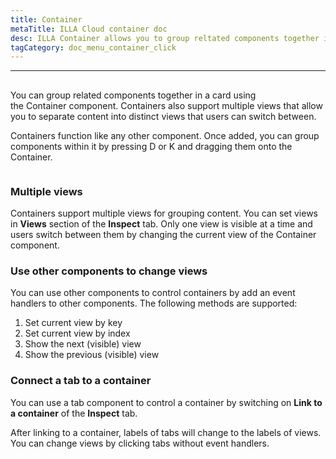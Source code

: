 ```yaml
---
title: Container
metaTitle: ILLA Cloud container doc
desc: ILLA Container allows you to group reltated components together in a card
tagCategory: doc_menu_container_click
---
```

---

## <Heading hidden>Container</Heading>

You can group related components together in a card using the Container component. Containers also support multiple views that allow you to separate content into distinct views that users can switch between.

Containers function like any other component. Once added, you can group components within it by pressing D or K and dragging them onto the Container.

<img
  src='https://cdn.illacloud.com/official-website/img/docs/assemble/container.png'
  alt=""
/>

### Multiple views

Containers support multiple views for grouping content. You can set views in **Views** section of the **Inspect** tab. Only one view is visible at a time and users switch between them by changing the current view of the Container component.

### Use other components to change views

You can use other components to control containers by add an event handlers to other components. The following methods are supported:

1. Set current view by key
2. Set current view by index
3. Show the next  (visible)  view
4. Show the previous (visible) view

### Connect a tab to a container

You can use a tab component to control a container by switching on **Link to a container** of the **Inspect** tab.

After linking to a container, labels of tabs will change to the labels of views. You can change views by clicking tabs without event handlers. 
